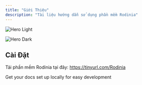 ```yaml
---
title: "Giới Thiệu"
description: "Tài liệu hướng dẫn sử dụng phần mềm Rodinia"
---
```


<img
  className="block dark:hidden"
  src="/images/overview.png"
  alt="Hero Light"
  title={true}
/>

<img
  className="hidden dark:block"
  src="/images/hero-dark.png"
  alt="Hero Dark"
/>

## Cài Đặt

Tải phần mềm Rodinia tại đây: https://tinyurl.com/Rodinia

<CardGroup cols={2}>
  <Card title="Bắt Đầu Nhanh" icon="hourglass-start" href="https://fullvh.mintlify.app/quickstart">
    Get your docs set up locally for easy development
  </Card>
</CardGroup>